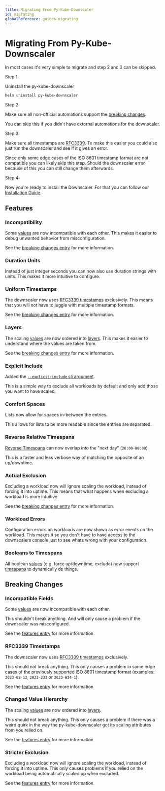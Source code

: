 ```yaml
---
title: Migrating from Py-Kube-Downscaler
id: migrating
globalReference: guides-migrating
---
```


# Migrating From Py-Kube-Downscaler

In most cases it's very simple to migrate and step 2 and 3 can be skipped.

Step 1:

Uninstall the py-kube-downscaler

```bash
helm uninstall py-kube-downscaler
```

Step 2:

Make sure all non-official automations support the [breaking changes](#breaking-changes).

You can skip this if you didn't have external automations for the downscaler.

Step 3:

Make sure all timestamps are [RFC3339](#rfc3339-timestamps).
To make this easier you could also just run the downscaler and see if it gives an error.

Since only some edge cases of the ISO 8601 timestamp format are not compatible you can likely skip this step.
Should the downscaler error because of this you can still change them afterwards.

Step 4:

Now you're ready to install the Downscaler.
For that you can follow our [Installation Guide](ref:guides-installation).

## Features

### Incompatibility

Some [values](ref:docs-values) are now incompatible with each other.
This makes it easier to debug unwanted behavior from misconfiguration.

See the [breaking changes entry](#incompatible-fields) for more information.

### Duration Units

Instead of just integer seconds you can now also use duration strings with units.
This makes it more intuitive to configure.

### Uniform Timestamps

The downscaler now uses [RFC3339 timestamps](https://datatracker.ietf.org/doc/html/rfc3339) exclusively.
This means that you will not have to juggle with multiple timestamp formats.

See the [breaking changes entry](#rfc3339-timestamps) for more information.

### Layers

The scaling [values](ref:docs-values) are now ordered into [layers](ref:docs-layers).
This makes it easier to understand where the values are taken from.

See the [breaking changes entry](#changed-value-hierarchy) for more information.

### Explicit Include

Added the [`--explicit-include` cli argument](ref:docs-arguments).

This is a simple way to exclude all workloads by default and only add those you want to have scaled.

### Comfort Spaces

Lists now allow for spaces in-between the entries.

This allows for lists to be more readable since the entries are separated.

### Reverse Relative Timespans

[Reverse Timespans](ref:docs-timespans#relative-timespans) can now overlap into the "next day" (`20:00-08:00`)

This is a faster and less verbose way of matching the opposite of an up/downtime.

### Actual Exclusion

Excluding a workload now will ignore scaling the workload, instead of forcing it into uptime.
This means that what happens when excluding a workload is more intuitive.

See the [breaking changes entry](#stricter-exclusion) for more information.

### Workload Errors

Configuration errors on workloads are now shown as error events on the workload.
This makes it so you don't have to have access to the downscalers console just to see whats wrong with your configuration.

### Booleans to Timespans

All boolean [values](ref:docs-values) (e.g. force up/downtime, exclude)
now support [timespans](ref:docs-timespans) to dynamically do things.

## Breaking Changes

### Incompatible Fields

Some [values](ref:docs-values) are now incompatible with each other.

This shouldn't break anything.
And will only cause a problem if the downscaler was misconfigured.

See the [features entry](#incompatibility) for more information.

### RFC3339 Timestamps

The downscaler now uses [RFC3339 timestamps](https://datatracker.ietf.org/doc/html/rfc3339) exclusively.

This should not break anything.
This only causes a problem in some edge cases of the previously supported ISO 8601 timestamp format (examples: `2023-08-12`, `2023-233` or `2023-W34-1`).

See the [features entry](#uniform-timestamps) for more information.

### Changed Value Hierarchy

The scaling [values](ref:docs-values) are now ordered into [layers](ref:docs-layers).

This should not break anything.
This only causes a problem if there was a weird quirk in the way the py-kube-downscaler got its scaling attributes from you relied on.

See the [features entry](#layers) for more information.

### Stricter Exclusion

Excluding a workload now will ignore scaling the workload, instead of forcing it into uptime.
This only causes problems if you relied on the workload being automatically scaled up when excluded.

See the [features entry](#actual-exclusion) for more information.
